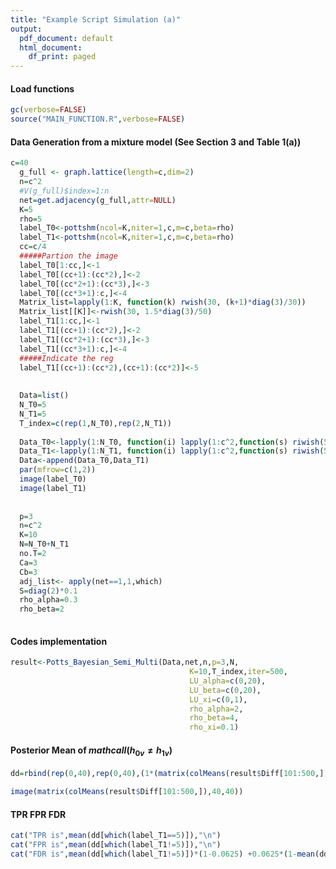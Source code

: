 ```yaml
---
title: "Example Script Simulation (a)"
output:
  pdf_document: default
  html_document:
    df_print: paged
---
```


#### Load functions
```r
gc(verbose=FALSE)
source("MAIN_FUNCTION.R",verbose=FALSE)
```

#### Data Generation from a mixture model (See Section 3 and Table 1(a))
```r
c=40
  g_full <- graph.lattice(length=c,dim=2)
  n=c^2
  #V(g_full)$index=1:n
  net=get.adjacency(g_full,attr=NULL)
  K=5
  rho=5
  label_T0<-pottshm(ncol=K,niter=1,c,m=c,beta=rho)
  label_T1<-pottshm(ncol=K,niter=1,c,m=c,beta=rho)
  cc=c/4
  #####Partion the image
  label_T0[1:cc,]<-1
  label_T0[(cc+1):(cc*2),]<-2
  label_T0[(cc*2+1):(cc*3),]<-3
  label_T0[(cc*3+1):c,]<-4
  Matrix_list=lapply(1:K, function(k) rwish(30, (k+1)*diag(3)/30))
  Matrix_list[[K]]<-rwish(30, 1.5*diag(3)/50)
  label_T1[1:cc,]<-1
  label_T1[(cc+1):(cc*2),]<-2
  label_T1[(cc*2+1):(cc*3),]<-3
  label_T1[(cc*3+1):c,]<-4
  #####Indicate the reg
  label_T1[(cc+1):(cc*2),(cc+1):(cc*2)]<-5
  
  
  Data=list()
  N_T0=5
  N_T1=5
  T_index=c(rep(1,N_T0),rep(2,N_T1))
  
  Data_T0<-lapply(1:N_T0, function(i) lapply(1:c^2,function(s) riwish(5,Matrix_list[[label_T0[s]]])))
  Data_T1<-lapply(1:N_T1, function(i) lapply(1:c^2,function(s) riwish(5,Matrix_list[[label_T1[s]]])))
  Data<-append(Data_T0,Data_T1)
  par(mfrow=c(1,2))
  image(label_T0)
  image(label_T1)
  
  
  p=3
  n=c^2
  K=10
  N=N_T0+N_T1
  no.T=2
  Ca=3
  Cb=3
  adj_list<- apply(net==1,1,which)
  S=diag(2)*0.1
  rho_alpha=0.3
  rho_beta=2
  
```

#### Codes implementation
```r
result<-Potts_Bayesian_Semi_Multi(Data,net,n,p=3,N,
                                        K=10,T_index,iter=500,
                                        LU_alpha=c(0,20), 
                                        LU_beta=c(0,20), 
                                        LU_xi=c(0,1),
                                        rho_alpha=2,
                                        rho_beta=4,
                                        rho_xi=0.1)
```

#### Posterior Mean of $mathcal{I}(h_{0v}\not=h_{1v})$
```r
dd=rbind(rep(0,40),rep(0,40),(1*(matrix(colMeans(result$Diff[101:500,])>0.5,40,40)))[3:40,])
```

```r
image(matrix(colMeans(result$Diff[101:500,]),40,40))
```

#### TPR FPR FDR
```r


cat("TPR is",mean(dd[which(label_T1==5)]),"\n")
cat("FPR is",mean(dd[which(label_T1!=5)]),"\n")
cat("FDR is",mean(dd[which(label_T1!=5)])*(1-0.0625) +0.0625*(1-mean(dd[which(label_T1==5)])),"\n")


```



```r

```


